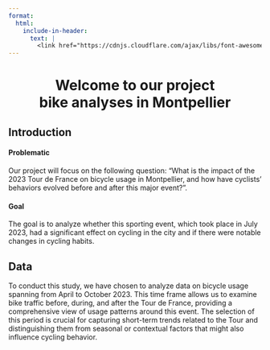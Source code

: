 ```yaml
---
format:
  html:
    include-in-header:
      text: |
        <link href="https://cdnjs.cloudflare.com/ajax/libs/font-awesome/6.5.1/css/all.min.css" rel="stylesheet">
---
```


<div style="text-align: center;">
<h1>Welcome to our project <i class="fas fa-bicycle"></i><br>
bike analyses in Montpellier</h1>
</div>

## Introduction

#### Problematic

Our project will focus on the following question: "What is the impact of the 2023 Tour de France on bicycle usage in Montpellier, and how have cyclists' behaviors evolved before and after this major event?".

#### Goal

The goal is to analyze whether this sporting event, which took place in July 2023, had a significant effect on cycling in the city and if there were notable changes in cycling habits.

## Data

To conduct this study, we have chosen to analyze data on bicycle usage spanning from April to October 2023. This time frame allows us to examine bike traffic before, during, and after the Tour de France, providing a comprehensive view of usage patterns around this event. The selection of this period is crucial for capturing short-term trends related to the Tour and distinguishing them from seasonal or contextual factors that might also influence cycling behavior.

